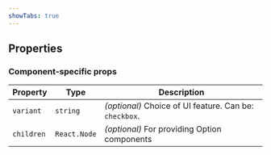 ```yaml
---
showTabs: true
---
```



## Properties

<StandardProperties type="Array<number | string>" />

### Component-specific props

| Property   | Type         | Description                                            |
| ---------- | ------------ | ------------------------------------------------------ |
| `variant`  | `string`     | _(optional)_ Choice of UI feature. Can be: `checkbox`. |
| `children` | `React.Node` | _(optional)_ For providing Option components           |
